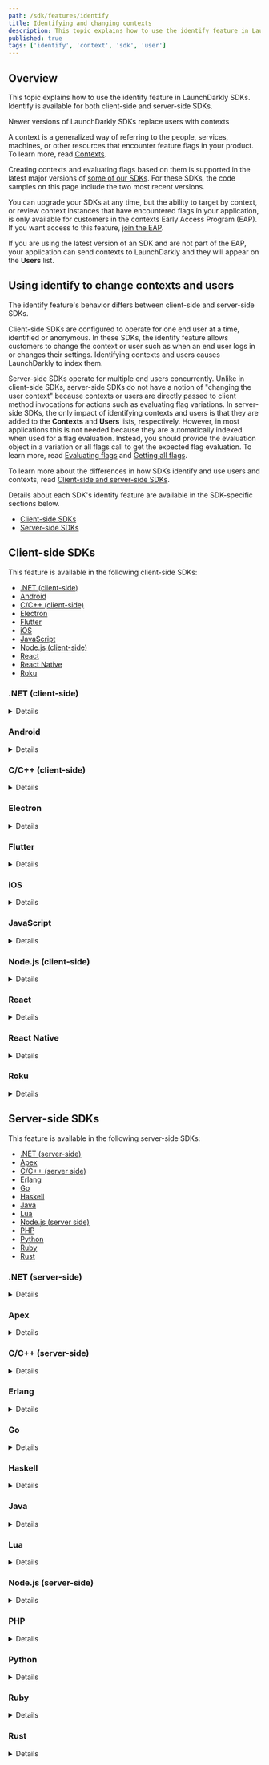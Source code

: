 ```yaml
---
path: /sdk/features/identify
title: Identifying and changing contexts
description: This topic explains how to use the identify feature in LaunchDarkly SDKs.
published: true
tags: ['identify', 'context', 'sdk', 'user']
---
```


## Overview

This topic explains how to use the identify feature in LaunchDarkly SDKs. Identify is available for both client-side and server-side SDKs.

<Callout intent="info">
<CalloutTitle>Newer versions of LaunchDarkly SDKs replace users with contexts</CalloutTitle>
<CalloutDescription>

A context is a generalized way of referring to the people, services, machines, or other resources that encounter feature flags in your product. To learn more, read [Contexts](/home/contexts).

Creating contexts and evaluating flags based on them is supported in the latest major versions of [some of our SDKs](/sdk). For these SDKs, the code samples on this page include the two most recent versions.

You can upgrade your SDKs at any time, but the ability to target by context, or review context instances that have encountered flags in your application, is only available for customers in the contexts Early Access Program (EAP). If you want access to this feature, [join the EAP](https://launchdarkly.com/eap).

If you are using the latest version of an SDK and are not part of the EAP, your application can send contexts to LaunchDarkly and they will appear on the **Users** list.

</CalloutDescription>
</Callout>

## Using identify to change contexts and users

The identify feature's behavior differs between client-side and server-side SDKs.

Client-side SDKs are configured to operate for one end user at a time, identified or anonymous. In these SDKs, the identify feature allows customers to change the context or user such as when an end user logs in or changes their settings. Identifying contexts and users causes LaunchDarkly to index them.

Server-side SDKs operate for multiple end users concurrently. Unlike in client-side SDKs, server-side SDKs do not have a notion of "changing the user context" because contexts or users are directly passed to client method invocations for actions such as evaluating flag variations. In server-side SDKs, the only impact of identifying contexts and users is that they are added to the **Contexts** and **Users** lists, respectively. However, in most applications this is not needed because they are automatically indexed when used for a flag evaluation. Instead, you should provide the evaluation object in a variation or all flags call to get the expected flag evaluation. To learn more, read [Evaluating flags](/sdk/features/evaluating) and [Getting all flags](/sdk/features/all-flags).

To learn more about the differences in how SDKs identify and use users and contexts, read [Client-side and server-side SDKs](/sdk/concepts/client-side-server-side).

Details about each SDK's identify feature are available in the SDK-specific sections below.

* [Client-side SDKs](#client-side-sdks)
* [Server-side SDKs](#server-side-sdks)

## Client-side SDKs

This feature is available in the following client-side SDKs:

* [.NET (client-side)](#net-client-side)
* [Android](#android)
* [C/C++ (client-side)](#cc-client-side)
* [Electron](#electron)
* [Flutter](#flutter)
* [iOS](#ios)
* [JavaScript](#javascript)
* [Node.js (client-side)](#nodejs-client-side)
* [React](#react)
* [React Native](#react-native)
* [Roku](#roku)

### .NET (client-side)

<Details summary="Expand .NET (client-side) code sample">

The `Identify()` method tells the client to change the current user and obtain the feature flag values for the new user.

In some situations, the new user may be an updated version of the existing user. For example, on a sign-in page in a single-page app, you could represent the same person as an anonymous user before they log in, and a different user after they log in. After the person logs in, you can call `Identify()` or `IdentifyAsync()` so that the person receives the correct feature flag settings for their account.

<!-- cSpell:disable (TKTK uncomment this section after this SDK is updated to use contexts. SC-176640) In other situations, the new context may be a multi-context, that is, a set of several different contexts that you want to evaluate together. For example, as soon as an end user visits your app, you may initialize the client with a context using a context kind of "device." When the end user logs in, you now also have their user and organization information. You can call `Identify()` with a multi-context that contains the "device," "user," and "organization" contexts for the end user. cSpell:enable -->

You may want to wait until the flag values for the new user have been loaded before proceeding. You can do this either by calling the synchronous method `Identify` with a timeout, or by calling the asynchronous method `IdentifyAsync` and awaiting the result.

Here's how:

<CodeTabs
  defaultValue="csharp"
  values={[
    { label: 'C#', value: 'csharp', },
  ]
}>
<CodeTabItem value="csharp">

```csharp
var updatedUser = LDUser.Builder("user-key-123abc")
    .Email("sandy@example.com")
    .Build();

// Synchronous method
client.Identify(updatedUser, TimeSpan.FromSeconds(5));

// Asynchronous method
await client.IdentifyAsync(updatedUser);
```

</CodeTabItem>
</CodeTabs>

To learn more, read [`Identify`](https://launchdarkly.github.io/dotnet-client-sdk/api/LaunchDarkly.Sdk.Client.LdClient.html#LaunchDarkly_Sdk_Client_LdClient_Identify_) and [`IdentifyAsync`](https://launchdarkly.github.io/dotnet-client-sdk/api/LaunchDarkly.Sdk.Client.LdClient.html#LaunchDarkly_Sdk_Client_LdClient_IdentifyAsync_).
</Details>

### Android

<Details summary="Expand Android code sample">

The `identify()` method tells the client to change the current context and obtain the feature flag values for the new context.

In some situations, the new context may be an updated version of the existing context. For example, on a sign-in page in a single-page app, you could represent the same person as an anonymous user before they log in, and a different user after they log in. You can initialize the client with an anonymous context with a context kind of "user." After the person logs in, you can update the user context and call `identify()` so that the person receives the correct feature flag settings for their account.

In other situations, the new context may be a multi-context, that is, a set of several different contexts that you want to evaluate together. For example, as soon as an end user visits your app, you may initialize the client with a context using a context kind of "device." When the end user logs in, you now also have their user and organization information. You can call `identify()` with a multi-context that contains the "device," "user," and "organization" contexts for the end user.

Here's how:

<CodeTabs
  defaultValue="java"
  values={[
    { label: 'Java for Android SDK v4.0', value: 'java' },
    { label: 'Kotlin for Android SDK v4.0', value: 'kotlin' },
    { label: 'Java for Android SDK v3.x', value: 'java-v3' },
    { label: 'Kotlin for Android SDK v3.x', value: 'kotlin-v3' }
  ]
}>
<CodeTabItem value="java">

```java
LDContext updatedContext = LDContext.builderFromContext(context)
    .email("fake2@example.com")
    .build();

client.identify(updatedContext);
```

</CodeTabItem>
<CodeTabItem value="kotlin">

```kotlin
val updatedContext: LDContext = LDContext.builderFromContext(context)
    .email("fake2@example.com")
    .build()

client.identify(updatedContext)
```

</CodeTabItem>
<CodeTabItem value="java-v3">

```java
LDUser updatedUser = new LDUser.Builder(user)
    .email("sandy@example.com")
    .build();

client.identify(updatedUser);
```

</CodeTabItem>
<CodeTabItem value="kotlin-v3">

```kotlin
val updatedUser: LDUser = LDUser.Builder(user)
    .email("sandy@example.com")
    .build()

client.identify(updatedUser)
```

</CodeTabItem>
</CodeTabs>

The `identify()` call loads any saved flag values for the new user context and immediately triggers an update of the latest flags from LaunchDarkly.

`identify()` returns a [Future](https://developer.android.com/reference/java/util/concurrent/Future) to indicate completion. If you want to be sure subsequent code is using the latest values from the server, you can wait for the Future using `get`.

To learn more, read [`identify`](https://launchdarkly.github.io/android-client-sdk/com/launchdarkly/sdk/android/LDClient.html#identify(com.launchdarkly.sdk.LDContext)).
</Details>

### C/C++ (client-side)

<Details summary="Expand C/C++ (server-side) code sample">

The `Identify()` method tells the client to change the current user and obtain the feature flag values for the new user.

In some situations, the new user may be an updated version of the existing user. For example, on a sign-in page in a single-page app, you could represent the same person as an anonymous user before they log in, and a different user after they log in. After the person logs in, you can call `Identify` so that the person receives the correct feature flag settings for their account.

<!-- cSpell:disable (TKTK uncomment this section after this SDK is updated to use contexts. SC-174758) In other situations, the new context may be a multi-context, that is, a set of several different contexts that you want to evaluate together. For example, as soon as an end user visits your app, you may initialize the client with a context using a context kind of "device." When the end user logs in, you now also have their user and organization information. You can call `Identify` with a multi-context that contains the "device," "user," and "organization" contexts for the end user. cSpell:enable -->

You can use the `LDClientIdentify` method to switch users:

<CodeTabs
  defaultValue="c"
  values={[
    { label: 'C/C++', value: 'c', },
  ]
}>
<CodeTabItem value="c">

```c
LDClientIdentify(client, newUser);
```

</CodeTabItem>
</CodeTabs>

The `LDClientIdentify()` call loads any saved flag values for the new user and immediately trigger an update of the latest flags from LaunchDarkly. Because this method re-fetches flag settings for the new user, you should should not call it at high frequency. The intended use case for switching user contexts is the login/logout flow. To learn more, read [`LDClientIdentify`](https://launchdarkly.github.io/c-client-sdk/client_8h.html#a7ee43b2353f00798979ba51cfebb1a53).
</Details>

### Electron

<Details summary="Expand Electron code sample">

The `identify()` method tells the client to change the current user and obtain the feature flag values for the new user.

In some situations, the new user may be an updated version of the existing user. For example, on a sign-in page in a single-page app, you could represent the same person as an anonymous user before they log in, and a different user after they log in. After the person logs in, you can call `identify()` so that the person receives the correct feature flag settings for their account.

<!-- cSpell:disable (TKTK uncomment this section after this SDK is updated to use contexts. SC-163925) In other situations, the new context may be a multi-context, that is, a set of several different contexts that you want to evaluate together. For example, as soon as an end user visits your app, you may initialize the client with a context using a context kind of "device." When the end user logs in, you now also have their user and organization information. You can call `identify()` with a multi-context that contains the "device," "user," and "organization" contexts for the end user. cSpell:enable -->

Here's how:

<CodeTabs
  defaultValue="js"
  values={[
    { label: 'JavaScript', value: 'js', },
    { label: 'TypeScript', value: 'ts', },
  ]
}>
<CodeTabItem value="js">

```js
const newUser = { key: 'user-key-123abc', name: 'Sandy' };

client.identify(newUser, (newFlags) => {
  console.log('value of flag for this user is: ' + newFlags['flag-key-123abc']);
  console.log('this should be the same: ' + client.variation('flag-key-123abc'));
});

// or:
client.identify(newUser).then((newFlags) => {
  // as above
});
```

</CodeTabItem>
<CodeTabItem value="ts">

```ts
import * as LDElectron from 'launchdarkly-electron-client-sdk';

const newUser: LDElectron.LDUser = {
  key: 'someone-else', name: 'John',
};

client.identify(newUser, (newFlags) => {
  console.log('value of flag for this user is: ' + newFlags['flag-key-123abc']);
  console.log('this should be the same: ' + client.variation('flag-key-123abc'));
});

// or:
client.identify(newUser).then((newFlags) => {
  // as above
});
```

</CodeTabItem>
</CodeTabs>

To learn more, read [`identify`](https://launchdarkly.github.io/electron-client-sdk/interfaces/_launchdarkly_electron_client_sdk_.ldelectronmainclient.html#identify).

</Details>

### Flutter

<Details summary="Expand Flutter code sample">

The `identify()` method tells the client to change the current user and obtain the feature flag values for the new user.

In some situations, the new user may be an updated version of the existing user. For example, on a sign-in page in a single-page app, you could represent the same person as an anonymous user before they log in, and a different user after they log in. After the person logs in, you can call `identify()` so that the person receives the correct feature flag settings for their account.

<!-- cSpell:disable (TKTK uncomment this section after this SDK is updated to use contexts. SC-163930) In other situations, the new context may be a multi-context, that is, a set of several different contexts that you want to evaluate together. For example, as soon as an end user visits your app, you may initialize the client with a context using a context kind of "device." When the end user logs in, you now also have their user and organization information. You can call `identify()` with a multi-context that contains the "device," "user," and "organization" contexts for the end user. cSpell:enable -->

Here's how:

<CodeTabs
  defaultValue="dart"
  values={[
    { label: 'Dart', value: 'dart', },
  ]
}>
<CodeTabItem value="dart">

```dart
LDUser updatedUser = LDUserBuilder('user key')
    .email('sandy@example.com')
    .build();

await LDClient.identify(updatedUser);
```

</CodeTabItem>
</CodeTabs>

To learn more, read [identify method](https://launchdarkly.github.io/flutter-client-sdk/launchdarkly_flutter_client_sdk/LDClient/identify.html).

</Details>

### iOS

<Details summary="Expand iOS code sample">

The `identify()` method tells the client to change the current context and obtain the feature flag values for the new context.

In some situations, the new context may be an updated version of the existing context. For example, on a sign-in page in a single-page app, you could represent the same person as an anonymous user before they log in, and a different user after they log in. You can initialize the client with an anonymous context with a context kind of "user." After the person logs in, you can update the user context and call `identify()` so that the person receives the correct feature flag settings for their account.

In other situations, the new context may be a multi-context, that is, a set of several different contexts that you want to evaluate together. For example, as soon as an end user visits your app, you may initialize the client with a context using a context kind of "device." When the end user logs in, you now also have their user and organization information. You can call `identify()` with a multi-context that contains the "device," "user," and "organization" contexts for the end user.

If the client app does not identify an `LDContext`, `LDClient` creates an anonymous default context, which can affect which feature flags LaunchDarkly delivers to the `LDClient`. Client apps should follow the [Apple Privacy Policy](https://apple.com/legal/privacy) when collecting end user information.

Here's how:

<CodeTabs
  defaultValue="swift"
  values={[
    { label: 'Swift', value: 'swift', },
    { label: 'Objective-C', value: 'objc', },
    { label: 'Swift for iOS SDK v7.x', value: 'swift-v7', },
    { label: 'Objective-C for iOS SDK v7.x', value: 'objc-v7', }
  ]
}>
<CodeTabItem value="swift">

```swift
let newContext = try LDContextBuilder(key: "context-key-123abc").build().get();

// You can also call identify with a completion
LDClient.get()!.identify(context: newContext) {
    // Flags have been retrieved for the new context
}
```

</CodeTabItem>
<CodeTabItem value="objc">

```objectivec
LDContextBuilder *builder = [[LDContextBuilder alloc] initWithKey:@"context-key-123abc"];
ContextBuilderResult *result = builder.build;

if (result.success) {
    LDContext *context = result.success;
}
[[LDClient get] identifyWithContext:newContext];

// You can also call identify with a completion
[[LDClient get] identifyWithContext:newContext completion:^() {
    // Flags have been retrieved for the new context
}];
```

</CodeTabItem>
<CodeTabItem value="swift-v7">

```swift
let newUser = LDUser(key: "user-key-123abc")
LDUser.get()!.identify(user: newUser)

// You can also call identify with a completion
LDClient.get()!.identify(user: newUser) {
    // Flags have been retrieved for the new user
}
```

</CodeTabItem>
<CodeTabItem value="objc-v7">

```objectivec
LDUser *newUser = [[LDUser alloc] initWithKey:@"user-key-123abc"];
[[LDClient get] identifyWithUser:newUser];

// You can also call identify with a completion
[[LDUser get] identifyWithUser:newUser completion:^() {
    // Flags have been retrieved for the new user
}];
```

</CodeTabItem>
</CodeTabs>

To learn more, read [`identify`](https://launchdarkly.github.io/ios-client-sdk/Classes/ObjcLDClient.html#/c:@M@LaunchDarkly@objc(cs)LDClient(im)identifyWithContext:).

</Details>

### JavaScript

<Details summary="Expand JavaScript code sample">

The `identify()` method tells the client to change the current context and obtain the feature flag values for the new context.

In some situations, the new context may be an updated version of the existing context. For example, on a sign-in page in a single-page app, you could represent the same person as an anonymous user before they log in, and a different user after they log in. You can initialize the client with an anonymous context with a context kind of "user." After the person logs in, you can update the user context and call `identify()` so that the person receives the correct feature flag settings for their account.

In other situations, the new context may be a multi-context, that is, a set of several different contexts that you want to evaluate together. For example, as soon as an end user visits your app, you may initialize the client with a context using a context kind of "device." When the end user logs in, you now also have their user and organization information. You can call `identify()` with a multi-context that contains the "device," "user," and "organization" contexts for the end user.

If you provide a callback function, it is called with a map of flag keys and values after the flag values for the new context are available. After that point, `variation()` uses the new values. You can also use a Promise for the same purpose.

Here's how:

<CodeTabs
  defaultValue="js"
  values={[
    { label: 'JavaScript SDK 3.0, single context', value: "js" },
    { label: 'JavaScript SDK 3.0, multi-context', value: "js-multi" },
    { label: 'JavaScript SDK 2.x', value: "js-2.x" },
  ]
}>
<CodeTabItem value="js">

```js

client.identify(newContext, hash, function() {
  console.log("New context's flags available");
});
```

</CodeTabItem>
<CodeTabItem value="js-multi">

```js

const newMultiContext = {
  kind: 'multi',
  user: {
    key: 'aa0ceb',
    name: 'Anna',
    role: 'doctor'
  },
  device: {
    key: 'device-key',
    platform: 'Android'
  }
}

client.identify(newMultiContext, hash, function() {
  console.log("New context's flags available");
});
```

</CodeTabItem>
<CodeTabItem value="js-2.x">

```js
client.identify(newUser, hash, function() {
  console.log("New user's flags available");
});
```

</CodeTabItem>
</CodeTabs>

To learn more, read [`identify`](https://launchdarkly.github.io/js-client-sdk/interfaces/LDClient.html#identify).

<Callout intent="alert">
<CalloutTitle>You must use a hash parameter while in secure mode</CalloutTitle>
<CalloutDescription>

The hash parameter is the hash for the new context, assuming that the context's key has changed. The hash parameter is only required in secure mode. If secure mode is not enabled, pass in `null` for the hash.

</CalloutDescription>
</Callout>
</Details>

### Node.js (client-side)

<Details summary="Expand Node.js (client-side) code sample">

The `identify()` method tells the client to change the current user and obtain the feature flag values for the new user.

In some situations, the new user may be an updated version of the existing user. For example, on a sign-in page in a single-page app, you could represent the same person as an anonymous user before they log in, and a different user after they log in. After the person logs in, you can call `identify()` so that the person receives the correct feature flag settings for their account.

<!-- cSpell:disable (TKTK uncomment this section after this SDK is updated to use contexts. SC-163940) In other situations, the new context may be a multi-context, that is, a set of several different contexts that you want to evaluate together. For example, as soon as an end user visits your app, you may initialize the client with a context using a context kind of "device." When the end user logs in, you now also have their user and organization information. You can call `identify()` with a multi-context that contains the "device," "user," and "organization" contexts for the end user. cSpell:enable -->

Here's how:

<CodeTabs
  defaultValue="js"
  values={[
    { label: 'JavaScript', value: 'js', },
  ]
}>
<CodeTabItem value="js">

```js
client.identify(newUser, () => {
  console.log("New user's flags available");
});

// or, with a Promise:
client.identify(newUser).then(() => {
  console.log("New user's flags available");
});
```

</CodeTabItem>
</CodeTabs>

To learn more, read [`identify`](https://launchdarkly.github.io/node-client-sdk/interfaces/_launchdarkly_node_client_sdk_.ldclient.html#identify).

</Details>

### React

<Details summary="Expand React code sample">

The `identify()` method tells the client to change the current context and obtain the feature flag values for the new context.

In some situations, the new context may be an updated version of the existing context. For example, on a sign-in page in a single-page app, you could represent the same person as an anonymous user before they log in, and a different user after they log in. You can initialize the client with an anonymous context with a context kind of "user." After the person logs in, you can update the user context and call `identify()` so that the person receives the correct feature flag settings for their account.

In other situations, the new context may be a multi-context, that is, a set of several different contexts that you want to evaluate together. For example, as soon as an end user visits your app, you may initialize the client with a context using a context kind of "device." When the end user logs in, you now also have their user and organization information. You can call `identify()` with a multi-context that contains the "device," "user," and "organization" contexts for the end user.

Here's how:

<CodeTabs
  defaultValue="js"
  values={[
    { label: 'JavaScript', value: 'js', },
  ]
}>
<CodeTabItem value="js">

```js
import { useLDClient } from 'launchdarkly-react-client-sdk';

let ldClient = useLDClient();

ldClient.identify(newContext, null, () => {
  console.log("New context's flags available");
});
```

</CodeTabItem>
</CodeTabs>

To learn more, read [`identify`](https://launchdarkly.github.io/react-native-client-sdk/classes/LDClient.html#identify).

</Details>

### React Native

<Details summary="Expand React Native code sample">

If multiple users use your app on a single device, you may want to change users and have separate flag settings for each one. To do this, the SDK stores the last five user contexts on a single device, and supports switching between different user contexts. You can use the `identify` method to switch user contexts. `identify` loads any saved flag values for the new user and immediately triggers an update of the latest flags from LaunchDarkly.

In other situations, the new context may be a multi-context, that is, a set of several different contexts that you want to evaluate together. For example, as soon as an end user visits your app, you may initialize the client with a context using a context kind of "device." When the end user logs in, you now also have their user and organization information. You can call `identify()` with a multi-context that contains the "device," "user," and "organization" contexts for the end user.

Here's how:

<CodeTabs
  defaultValue="js"
  values={[
    { label: 'JavaScript', value: 'js', },
    { label: 'TypeScript', value: 'ts', },
  ]
}>
<CodeTabItem value="js">

```js
let user = {'key': 'minimal_user'};
await client.identify(user); //promise resolves to nil/null
Alert.alert('identify', 'success');
```

</CodeTabItem>
<CodeTabItem value="ts">

```ts
import LDClient, * as ld from 'launchdarkly-react-native-client-sdk';

let user: ld.LDUser = {'key': 'minimal_user'};
await client.identify(user); //promise resolves to nil/null
Alert.alert('identify', 'success');
```

</CodeTabItem>
</CodeTabs>
</Details>

### Roku

<Details summary="Expand Roku code sample">

The `identify()` method tells the client to change the current user and obtain the feature flag values for the new user.

In some situations, the new user may be an updated version of the existing user. For example, on a sign-in page in a single-page app, you could represent the same person as an anonymous user before they log in, and a different user after they log in. After the person logs in, you can call `identify()` so that the person receives the correct feature flag settings for their account.

<!-- cSpell:disable (TKTK uncomment this section after this SDK is updated to use contexts. SC-163946) In other situations, the new context may be a multi-context, that is, a set of several different contexts that you want to evaluate together. For example, as soon as an end user visits your app, you may initialize the client with a context using a context kind of "device." When the end user logs in, you now also have their user and organization information. You can call `identify()` with a multi-context that contains the "device," "user," and "organization" contexts for the end user. cSpell:enable -->

To do this:

<CodeTabs
  defaultValue="brightscript"
  values={[
    { label: 'BrightScript', value: 'brightscript', },
  ]
}>
<CodeTabItem value="brightscript">

```brightscript
user = LaunchDarklyUser("abc")

launchDarkly.identify(user)

```

</CodeTabItem>
</CodeTabs>
</Details>

## Server-side SDKs

This feature is available in the following server-side SDKs:

* [.NET (server-side)](#net-server-side)
* [Apex](#apex)
* [C/C++ (server side)](#cc-server-side)
* [Erlang](#erlang)
* [Go](#go)
* [Haskell](#haskell)
* [Java](#java)
* [Lua](#lua)
* [Node.js (server side)](#nodejs-server-side)
* [PHP](#php)
* [Python](#python)
* [Ruby](#ruby)
* [Rust](#rust)

### .NET (server-side)

<Details summary="Expand .NET (server-side) code sample">

`Identify` creates or updates contexts on LaunchDarkly, which makes them available for targeting and autocomplete on the **Contexts** list.

In most cases, you do not need to call `Identify`. The `Variation` methods automatically create contexts on the **Contexts** list for you. `Identify` is useful if you want to pre-populate your **Contexts** list before you launch any features.

To use `Identify`:

<CodeTabs
  defaultValue="csharp"
  values={[
    { label: 'C#, .NET SDK 7.0', value: 'csharp', },
    { label: 'C#, .NET SDK 6.x', value: 'csharp-6.x', },
  ]
}>
<CodeTabItem value="csharp">

```csharp
client.Identify(context);
```

</CodeTabItem>
<CodeTabItem value="csharp-6.x">

```csharp
client.Identify(user);
```

</CodeTabItem>
</CodeTabs>

To learn more, read [`Identify`](https://launchdarkly.github.io/dotnet-server-sdk/api/LaunchDarkly.Sdk.Server.LdClient.html#LaunchDarkly_Sdk_Server_LdClient_Identify_).
</Details>

### Apex

<Details summary="Expand Apex code sample">

`identify` creates or updates users in LaunchDarkly, which makes them available for targeting and autocomplete on the **Users** list.

<Callout intent="info">
<CalloutTitle>Apex variation methods do not automatically add users to the Users list</CalloutTitle>
<CalloutDescription>

Variation methods like `boolVariation` or `stringVariation` do not automatically generate `index` events due to limitations with the Apex platform. This means that the SDK does not automatically populate the **Users** list.

We recommend calling `client.identify(user)` with each of your users to generate user indexing events and populate your **Users** list.

</CalloutDescription>
</Callout>

To use `identify`:

<CodeTabs
  defaultValue="java"
  values={[
    { label: 'Apex', value: 'java', },
  ]
}>
<CodeTabItem value="java">

```java
client.identify(user);
```

</CodeTabItem>
</CodeTabs>

To learn more, read [Other methods](https://github.com/launchdarkly/apex-server-sdk/blob/main/doc.md#other-methods-1).
</Details>

### C/C++ (server-side)

<Details summary="Expand C/C++ (server-side) code sample">

`LDClientIdentify` creates or updates users in LaunchDarkly, which makes them available for targeting and autocomplete on the **Users** list.

In most cases, you do not need to call `LDClientIdentify`. The `variation` call automatically creates users on the **Users** list for you. `LDClientIdentify` is useful if you want to pre-populate your **Users** list before you launch any features.

To use `identify`:

<CodeTabs
  defaultValue="c"
  values={[
    { label: 'C/C++', value: 'c', },
  ]
}>
<CodeTabItem value="c">

```c
LDClientIdentify(client, user);
```

</CodeTabItem>
</CodeTabs>

To learn more, read [`LDClientIdentify`](https://launchdarkly.github.io/c-server-sdk/client_8h.html#a696a5bebe952dc076488e9fb2562b091).
</Details>

### Erlang

<Details summary="Expand Erlang code sample">

`identify` creates or updates users in LaunchDarkly, which makes them available for targeting and autocomplete on the **Users** list.

In most cases, you do not need to call `identify`. The `variation` methods automatically creates users on the **Users** list for you. `identify` is useful if you want to pre-populate your **Users** list before you launch any features.

To use `identify`:

<CodeTabs
  defaultValue="erlang"
  values={[
    { label: 'Erlang', value: 'erlang', },
  ]
}>
<CodeTabItem value="erlang">

```
ldclient:identify(#{key => <<"user-key-123abc">>})
```

</CodeTabItem>
</CodeTabs>

To learn more, read [`identify`](https://hexdocs.pm/launchdarkly_server_sdk/ldclient.html#identify-1).
</Details>

### Go

<Details summary="Expand Go code sample">

`Identify` creates or updates contexts in LaunchDarkly, which makes them available for targeting and autocomplete on the **Contexts** list.

In most cases, you do not need to call `Identify`. The `Variation` method automatically creates contexts on the **Contexts** list for you. `Identify` is useful if you want to pre-populate your **Contexts** list before you launch any features.

To use `Identify`:

<CodeTabs
  defaultValue="go"
  values={[
    { label: 'Go SDK v6.0', value: 'go', },
    { label: 'Go SDK v5.x', value: 'go-v5' },
  ]
}>
<CodeTabItem value="go">

```go
client.Identify(context)
```

</CodeTabItem>
<CodeTabItem value="go-v5">

```go
client.Identify(user)
```

</CodeTabItem>
</CodeTabs>

To learn more, read [`Identify`](https://pkg.go.dev/gopkg.in/launchdarkly/go-server-sdk.v5#LDClient.Identify).
</Details>

### Haskell

<Details summary="Expand Haskell code sample">

In most cases, you do not need to call `identify`. The `Variation` methods automatically create users on the **Users** list for you. `identify` is useful if you want to pre-populate your **Users** list before you launch any features.

To use `identify`:

<CodeTabs
  defaultValue="haskell"
  values={[
    { label: 'Haskell', value: 'haskell', },
  ]
}>
<CodeTabItem value="haskell">

```haskell
identify client user
```

</CodeTabItem>
</CodeTabs>

To learn more, read [`identify`](https://launchdarkly.github.io/haskell-server-sdk/LaunchDarkly-Server-Client.html#v:identify).

</Details>

### Java

<Details summary="Expand Java code sample">

`identify` creates or updates contexts in LaunchDarkly, which makes them available for targeting and autocomplete on the **Contexts** list.

In most cases, you do not need to call `identify`. The `variation` methods automatically create users on the **Contexts** list for you. `identify` is useful if you want to pre-populate your **Contexts** list before you launch any features.

To use `identify`:

<CodeTabs
  defaultValue="java"
  values={[
    { label: 'Java SDK v6.0', value: 'java', },
    { label: 'Java SDK v5.x', value: 'java-v5', },
  ]
}>
<CodeTabItem value="java">

```java
client.identify(context);
```

</CodeTabItem>
<CodeTabItem value="java-v5">

```java
client.identify(user);
```

</CodeTabItem>
</CodeTabs>

To learn more, read [`identify`](https://javadoc.io/doc/com.launchdarkly/launchdarkly-java-server-sdk/latest/com/launchdarkly/sdk/server/LDClient.html#identify(com.launchdarkly.sdk.LDContext)).
</Details>

### Lua

<Details summary="Expand Lua code sample">

`identify` creates or updates users in LaunchDarkly, which makes them available for targeting and autocomplete on the **Users** list.

In most cases, you do not need to call `identify`. The `variation` methods automatically create users on the **Users** list for you. `identify` is useful if you want to pre-populate your **Users** list before you launch any features.

To use `identify`:

<CodeTabs
  defaultValue="lua"
  values={[
    { label: 'Lua', value: 'lua', },
  ]
}>
<CodeTabItem value="lua">

```lua
client:identify(user)
```

</CodeTabItem>
</CodeTabs>

To learn more, read [`identify`](https://launchdarkly.github.io/lua-server-sdk/modules/launchdarkly-server-sdk.html#identify).
</Details>

### Node.js (server-side)

<Details summary="Expand Node.js (server-side) code sample">

`identify` creates or updates contexts in LaunchDarkly, which makes them available for targeting and autocomplete on the **Contexts** list.

In most cases, you do not need to call `identify`. The `variation` call automatically creates users on the **Contexts** list for you. `identify` is useful if you want to pre-populate your **Contexts** list before you launch any features.

To use `identify`:

<CodeTabs
  defaultValue="js"
  values={[
    { label: 'Node.js SDK v6', value: 'js', },
    { label: 'Node.js SDK v5.x and older', value: 'js-v5', },
  ]
}>
<CodeTabItem value="js">

```js
client.identify(context);
```

</CodeTabItem>
<CodeTabItem value="js-v5">

```js
client.identify(user);
```

</CodeTabItem>
</CodeTabs>

To learn more, read [`identify`](https://launchdarkly.github.io/node-server-sdk/interfaces/_launchdarkly_node_server_sdk_.LDClient.html#identify).
</Details>

### PHP

<Details summary="Expand PHP code sample">

`identify` creates or updates users in LaunchDarkly, which makes them available for targeting and autocomplete on the **Users** list.

In most cases, you do not need to call `identify`. The `variation` call automatically creates users on the **Users** list for you. `identify` is useful if you want to pre-populate your **Users** list before you launch any features.

To use `identify`:

<CodeTabs
  defaultValue="php"
  values={[
    { label: 'PHP', value: 'php', },
  ]
}>
<CodeTabItem value="php">

```php
$client->identify(user);
```

</CodeTabItem>
</CodeTabs>

To learn more, read [`identify`](https://launchdarkly.github.io/php-server-sdk/classes/LaunchDarkly-LDClient.html#method_identify).
</Details>

### Python

<Details summary="Expand Python code sample">

`identify` creates or updates users in LaunchDarkly, which makes them available for targeting and autocomplete on the **Users** list.

In most cases, you do not need to call `identify`. The `variation` call automatically creates users on the **Users** list for you. `identify` is useful if you want to pre-populate your **Users** list before you launch any features.

To use `identify`:

<CodeTabs
  defaultValue="py"
  values={[
    { label: 'Python', value: 'py', },
  ]
}>
<CodeTabItem value="py">

```py
ldclient.get().identify(user)
```

</CodeTabItem>
</CodeTabs>

To learn more, read [`identify`](https://launchdarkly-python-sdk.readthedocs.io/en/latest/api-main.html?highlight=identify#ldclient.client.LDClient.identify).
</Details>

### Ruby

<Details summary="Expand Ruby code sample">

`identify` creates or updates users in LaunchDarkly, which makes them available for targeting and autocomplete on the **Users** list.

In most cases, you do not need to call `identify`. The `variation` call automatically creates users on the **Users** list for you. `identify` is useful if you want to pre-populate your **Users** list before you launch any features.

To use `identify`:

<CodeTabs
  defaultValue="ruby"
  values={[
    { label: 'Ruby', value: 'ruby', },
  ]
}>
<CodeTabItem value="ruby">

```ruby
client.identify(user)
```

</CodeTabItem>
</CodeTabs>

To learn more, read [`identify`](https://launchdarkly.github.io/ruby-server-sdk/LaunchDarkly/LDClient.html#identify-instance_method).
</Details>

### Rust

<Details summary="Expand Rust code sample">

`identify` creates or updates users in LaunchDarkly, which makes them available for targeting and autocomplete on the **Users** list.

In most cases, you do not need to call `identify`. The `variation` methods automatically create users or contexts on the **Users** or **Contexts** list for you. `identify` is useful if you want to pre-populate your **Users** or **Contexts** list before you launch any features.

To use `identify`:

<CodeTabs
  defaultValue="rust"
  values={[
    { label: 'Rust SDK v1', value: 'rust', },
    { label: 'Rust SDK beta', value: 'rust-beta', },
  ]
}>
<CodeTabItem value="rust">

```rust
client.identify(context);
```
</CodeTabItem>
<CodeTabItem value="rust-beta">

```rust
client.identify(user);
```
</CodeTabItem>
</CodeTabs>

To learn more, read [`identify`](https://docs.rs/launchdarkly-server-sdk/latest/launchdarkly_server_sdk/struct.Client.html#method.identify).
</Details>